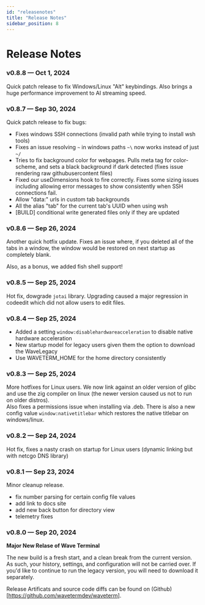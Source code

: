 ```yaml
---
id: "releasenotes"
title: "Release Notes"
sidebar_position: 8
---
```


# Release Notes

### v0.8.8 &mdash; Oct 1, 2024

Quick patch release to fix Windows/Linux "Alt" keybindings.  Also brings a huge performance improvement to AI streaming speed.

### v0.8.7 &mdash; Sep 30, 2024

Quick patch release to fix bugs:

* Fixes windows SSH connections (invalid path while trying to install wsh tools)
* Fixes an issue resolving `~` in windows paths `~\` now works instead of just `~/`
* Tries to fix background color for webpages.  Pulls meta tag for color-scheme, and sets a black background if dark detected (fixes issue rendering raw githubusercontent files)
* Fixed our useDimensions hook to fire correctly. Fixes some sizing issues including allowing error messages to show consistently when SSH connections fail.
* Allow "data:" urls in custom tab backgrounds
* All the alias "tab" for the current tab's UUID when using wsh
* [BUILD] conditional write generated files only if they are updated

### v0.8.6 &mdash; Sep 26, 2024

Another quick hotfix update. Fixes an issue where, if you deleted all of the tabs in a window, the window would be restored on next startup as completely blank.

Also, as a bonus, we added fish shell support!

### v0.8.5 &mdash; Sep 25, 2024

Hot fix, dowgrade `jotai` library.  Upgrading caused a major regression in codeedit which did not allow
users to edit files.

### v0.8.4 &mdash; Sep 25, 2024

* Added a setting `window:disablehardwareacceleration` to disable native hardware acceleration
* New startup model for legacy users given them the option to download the WaveLegacy
* Use WAVETERM_HOME for the home directory consistently

### v0.8.3 &mdash; Sep 25, 2024

More hotfixes for Linux users.  We now link against an older version of glibc and use
the zig compiler on linux (the newer version caused us not to run on older distros).  
Also fixes a permissions issue when installing via .deb.  There is also a new config value
`window:nativetitlebar` which restores the native titlebar on windows/linux.


### v0.8.2 &mdash; Sep 24, 2024

Hot fix, fixes a nasty crash on startup for Linux users (dynamic linking but with netcgo DNS library)

### v0.8.1 &mdash; Sep 23, 2024

Minor cleanup release.

* fix number parsing for certain config file values
* add link to docs site
* add new back button for directory view
* telemetry fixes

### v0.8.0 &mdash; Sep 20, 2024

**Major New Relase of Wave Terminal**

The new build is a fresh start, and a clean break from the current version. As such, your history, settings, and configuration will not be carried over. If you'd like to continue to run the legacy version, you will need to download it separately.


Release Artificats and source code diffs can be found on (Github)[https://github.com/wavetermdev/waveterm].